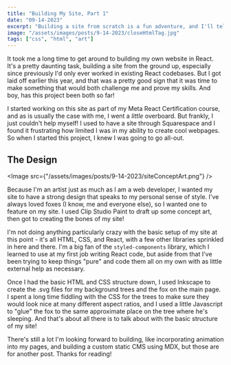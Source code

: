 ```yaml
---
title: "Building My Site, Part 1"
date: "09-14-2023"
excerpt: "Building a site from scratch is a fun adventure, and I'll tell you all about it in this multi-part blog series!"
image: "/assets/images/posts/9-14-2023/closeHtmlTag.jpg"
tags: ["css", "html", "art"]
---
```



It took me a long time to get around to building my own website in React. It's a pretty daunting task, building a site from the ground up, especially since previously I'd only ever worked in existing React codebases. But I got laid off earlier this year, and that was a pretty good sign that it was time to make something that would both challenge me and prove my skills. And boy, has this project been both so far!

I started working on this site as part of my Meta React Certification course, and as is usually the case with me, I went a _little_ overboard. But frankly, I just couldn't help myself! I used to have a site through Squarespace and I found it frustrating how limited I was in my ability to create cool webpages. So when I started this project, I knew I was going to go all-out.

## The Design

<Image src={"/assets/images/posts/9-14-2023/siteConceptArt.png"} />

Because I'm an artist just as much as I am a web developer, I wanted my site to have a strong design that speaks to my personal sense of style. I've always loved foxes (I know, me and everyone else), so I wanted one to feature on my site. I used Clip Studio Paint to draft up some concept art, then got to creating the bones of my site!

I'm not doing anything particularly crazy with the basic setup of my site at this point - it's all HTML, CSS, and React, with a few other libraries sprinkled in here and there. I'm a big fan of the `styled-components` library, which I learned to use at my first job writing React code, but aside from that I've been trying to keep things "pure" and code them all on my own with as little external help as necessary.

Once I had the basic HTML and CSS structure down, I used Inkscape to create the .svg files for my background trees and the fox on the main page. I spent a long time fiddling with the CSS for the trees to make sure they would look nice at many different aspect ratios, and I used a little Javascript to "glue" the fox to the same approximate place on the tree where he's sleeping. And that's about all there is to talk about with the basic structure of my site!

There's still a lot I'm looking forward to building, like incorporating animation into my pages, and building a custom static CMS using MDX, but those are for another post. Thanks for reading!